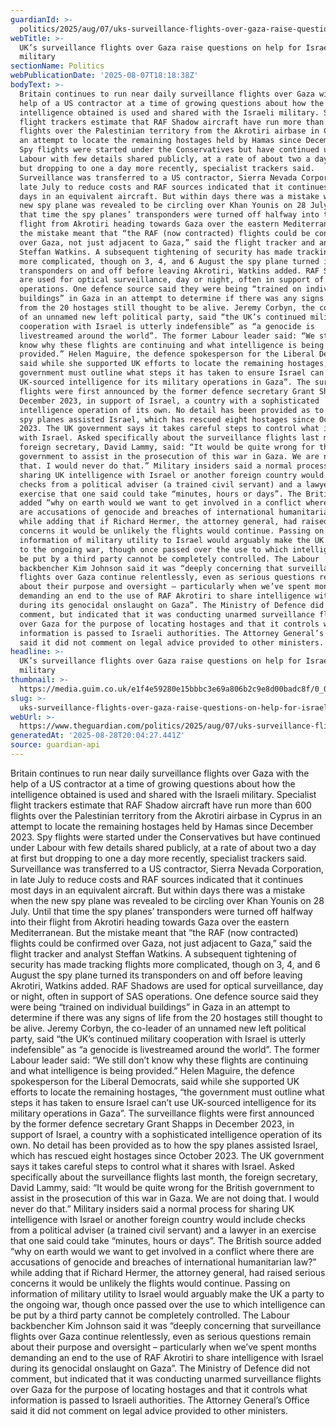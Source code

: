 ```yaml
---
guardianId: >-
  politics/2025/aug/07/uks-surveillance-flights-over-gaza-raise-questions-on-help-for-israeli-military
webTitle: >-
  UK’s surveillance flights over Gaza raise questions on help for Israeli
  military
sectionName: Politics
webPublicationDate: '2025-08-07T18:18:38Z'
bodyText: >-
  Britain continues to run near daily surveillance flights over Gaza with the
  help of a US contractor at a time of growing questions about how the
  intelligence obtained is used and shared with the Israeli military. Specialist
  flight trackers estimate that RAF Shadow aircraft have run more than 600
  flights over the Palestinian territory from the Akrotiri airbase in Cyprus in
  an attempt to locate the remaining hostages held by Hamas since December 2023.
  Spy flights were started under the Conservatives but have continued under
  Labour with few details shared publicly, at a rate of about two a day at first
  but dropping to one a day more recently, specialist trackers said.
  Surveillance was transferred to a US contractor, Sierra Nevada Corporation, in
  late July to reduce costs and RAF sources indicated that it continues most
  days in an equivalent aircraft. But within days there was a mistake when the
  new spy plane was revealed to be circling over Khan Younis on 28 July. Until
  that time the spy planes’ transponders were turned off halfway into their
  flight from Akrotiri heading towards Gaza over the eastern Mediterranean. But
  the mistake meant that “the RAF (now contracted) flights could be confirmed
  over Gaza, not just adjacent to Gaza,” said the flight tracker and analyst
  Steffan Watkins. A subsequent tightening of security has made tracking flights
  more complicated, though on 3, 4, and 6 August the spy plane turned its
  transponders on and off before leaving Akrotiri, Watkins added. RAF Shadows
  are used for optical surveillance, day or night, often in support of SAS
  operations. One defence source said they were being “trained on individual
  buildings” in Gaza in an attempt to determine if there was any signs of life
  from the 20 hostages still thought to be alive. Jeremy Corbyn, the co-leader
  of an unnamed new left political party, said “the UK’s continued military
  cooperation with Israel is utterly indefensible” as “a genocide is
  livestreamed around the world”. The former Labour leader said: “We still don’t
  know why these flights are continuing and what intelligence is being
  provided.” Helen Maguire, the defence spokesperson for the Liberal Democrats,
  said while she supported UK efforts to locate the remaining hostages, “the
  government must outline what steps it has taken to ensure Israel can’t use
  UK-sourced intelligence for its military operations in Gaza”. The surveillance
  flights were first announced by the former defence secretary Grant Shapps in
  December 2023, in support of Israel, a country with a sophisticated
  intelligence operation of its own. No detail has been provided as to how the
  spy planes assisted Israel, which has rescued eight hostages since October
  2023. The UK government says it takes careful steps to control what it shares
  with Israel. Asked specifically about the surveillance flights last month, the
  foreign secretary, David Lammy, said: “It would be quite wrong for the British
  government to assist in the prosecution of this war in Gaza. We are not doing
  that. I would never do that.” Military insiders said a normal process for
  sharing UK intelligence with Israel or another foreign country would include
  checks from a political adviser (a trained civil servant) and a lawyer in an
  exercise that one said could take “minutes, hours or days”. The British source
  added “why on earth would we want to get involved in a conflict where there
  are accusations of genocide and breaches of international humanitarian law?”
  while adding that if Richard Hermer, the attorney general, had raised serious
  concerns it would be unlikely the flights would continue. Passing on
  information of military utility to Israel would arguably make the UK a party
  to the ongoing war, though once passed over the use to which intelligence can
  be put by a third party cannot be completely controlled. The Labour
  backbencher Kim Johnson said it was “deeply concerning that surveillance
  flights over Gaza continue relentlessly, even as serious questions remain
  about their purpose and oversight – particularly when we’ve spent months
  demanding an end to the use of RAF Akrotiri to share intelligence with Israel
  during its genocidal onslaught on Gaza”. The Ministry of Defence did not
  comment, but indicated that it was conducting unarmed surveillance flights
  over Gaza for the purpose of locating hostages and that it controls what
  information is passed to Israeli authorities. The Attorney General’s Office
  said it did not comment on legal advice provided to other ministers.
headline: >-
  UK’s surveillance flights over Gaza raise questions on help for Israeli
  military
thumbnail: >-
  https://media.guim.co.uk/e1f4e59280e15bbbc3e69a806b2c9e8d00badc8f/0_0_6332_5066/500.jpg
slug: >-
  uks-surveillance-flights-over-gaza-raise-questions-on-help-for-israeli-military
webUrl: >-
  https://www.theguardian.com/politics/2025/aug/07/uks-surveillance-flights-over-gaza-raise-questions-on-help-for-israeli-military
generatedAt: '2025-08-28T20:04:27.441Z'
source: guardian-api
---
```

Britain continues to run near daily surveillance flights over Gaza with the help of a US contractor at a time of growing questions about how the intelligence obtained is used and shared with the Israeli military. Specialist flight trackers estimate that RAF Shadow aircraft have run more than 600 flights over the Palestinian territory from the Akrotiri airbase in Cyprus in an attempt to locate the remaining hostages held by Hamas since December 2023. Spy flights were started under the Conservatives but have continued under Labour with few details shared publicly, at a rate of about two a day at first but dropping to one a day more recently, specialist trackers said. Surveillance was transferred to a US contractor, Sierra Nevada Corporation, in late July to reduce costs and RAF sources indicated that it continues most days in an equivalent aircraft. But within days there was a mistake when the new spy plane was revealed to be circling over Khan Younis on 28 July. Until that time the spy planes’ transponders were turned off halfway into their flight from Akrotiri heading towards Gaza over the eastern Mediterranean. But the mistake meant that “the RAF (now contracted) flights could be confirmed over Gaza, not just adjacent to Gaza,” said the flight tracker and analyst Steffan Watkins. A subsequent tightening of security has made tracking flights more complicated, though on 3, 4, and 6 August the spy plane turned its transponders on and off before leaving Akrotiri, Watkins added. RAF Shadows are used for optical surveillance, day or night, often in support of SAS operations. One defence source said they were being “trained on individual buildings” in Gaza in an attempt to determine if there was any signs of life from the 20 hostages still thought to be alive. Jeremy Corbyn, the co-leader of an unnamed new left political party, said “the UK’s continued military cooperation with Israel is utterly indefensible” as “a genocide is livestreamed around the world”. The former Labour leader said: “We still don’t know why these flights are continuing and what intelligence is being provided.” Helen Maguire, the defence spokesperson for the Liberal Democrats, said while she supported UK efforts to locate the remaining hostages, “the government must outline what steps it has taken to ensure Israel can’t use UK-sourced intelligence for its military operations in Gaza”. The surveillance flights were first announced by the former defence secretary Grant Shapps in December 2023, in support of Israel, a country with a sophisticated intelligence operation of its own. No detail has been provided as to how the spy planes assisted Israel, which has rescued eight hostages since October 2023. The UK government says it takes careful steps to control what it shares with Israel. Asked specifically about the surveillance flights last month, the foreign secretary, David Lammy, said: “It would be quite wrong for the British government to assist in the prosecution of this war in Gaza. We are not doing that. I would never do that.” Military insiders said a normal process for sharing UK intelligence with Israel or another foreign country would include checks from a political adviser (a trained civil servant) and a lawyer in an exercise that one said could take “minutes, hours or days”. The British source added “why on earth would we want to get involved in a conflict where there are accusations of genocide and breaches of international humanitarian law?” while adding that if Richard Hermer, the attorney general, had raised serious concerns it would be unlikely the flights would continue. Passing on information of military utility to Israel would arguably make the UK a party to the ongoing war, though once passed over the use to which intelligence can be put by a third party cannot be completely controlled. The Labour backbencher Kim Johnson said it was “deeply concerning that surveillance flights over Gaza continue relentlessly, even as serious questions remain about their purpose and oversight – particularly when we’ve spent months demanding an end to the use of RAF Akrotiri to share intelligence with Israel during its genocidal onslaught on Gaza”. The Ministry of Defence did not comment, but indicated that it was conducting unarmed surveillance flights over Gaza for the purpose of locating hostages and that it controls what information is passed to Israeli authorities. The Attorney General’s Office said it did not comment on legal advice provided to other ministers.
